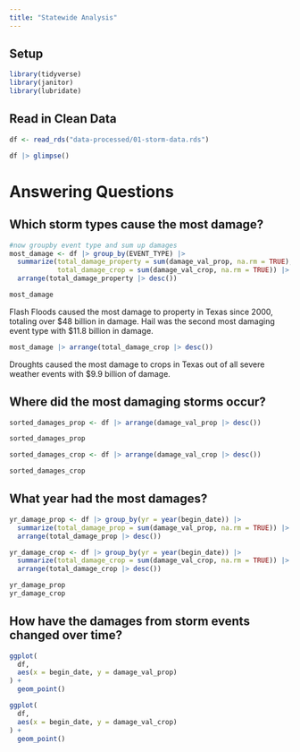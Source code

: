 ```yaml
---
title: "Statewide Analysis"
---
```


## Setup

```r
library(tidyverse)
library(janitor)
library(lubridate)
```


## Read in Clean Data

```r
df <- read_rds("data-processed/01-storm-data.rds")

df |> glimpse()

```

# Answering Questions

## Which storm types cause the most damage?


```r
#now groupby event type and sum up damages
most_damage <- df |> group_by(EVENT_TYPE) |> 
  summarize(total_damage_property = sum(damage_val_prop, na.rm = TRUE),
            total_damage_crop = sum(damage_val_crop, na.rm = TRUE)) |> 
  arrange(total_damage_property |> desc())

most_damage
```

Flash Floods caused the most damage to property in Texas since 2000, totaling over $48 billion in damage. Hail was the second most damaging event type with $11.8 billion in damage. 

```r
most_damage |> arrange(total_damage_crop |> desc())
```

Droughts caused the most damage to crops in Texas out of all severe weather events with $9.9 billion of damage.

## Where did the most damaging storms occur?

```r
sorted_damages_prop <- df |> arrange(damage_val_prop |> desc())

sorted_damages_prop
```

```r
sorted_damages_crop <- df |> arrange(damage_val_crop |> desc())

sorted_damages_crop
```

## What year had the most damages?

```r
yr_damage_prop <- df |> group_by(yr = year(begin_date)) |> 
  summarize(total_damage_prop = sum(damage_val_prop, na.rm = TRUE)) |> 
  arrange(total_damage_prop |> desc())

yr_damage_crop <- df |> group_by(yr = year(begin_date)) |> 
  summarize(total_damage_crop = sum(damage_val_crop, na.rm = TRUE)) |> 
  arrange(total_damage_crop |> desc())

yr_damage_prop
yr_damage_crop
```

## How have the damages from storm events changed over time?

```r
ggplot(
  df,
  aes(x = begin_date, y = damage_val_prop)
) +
  geom_point()
```


```r
ggplot(
  df,
  aes(x = begin_date, y = damage_val_crop)
) +
  geom_point()
```

